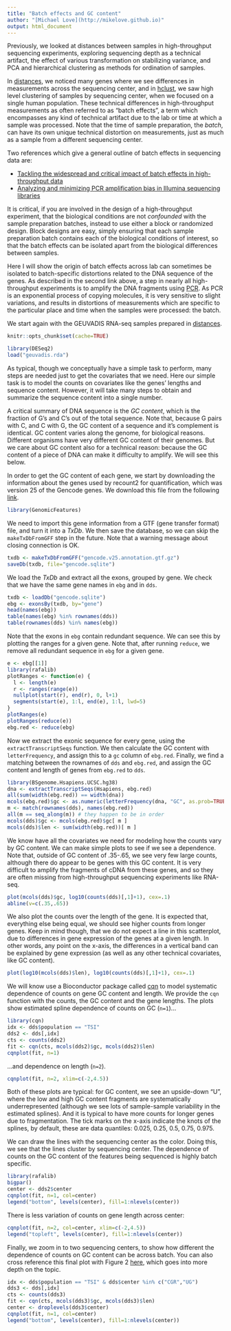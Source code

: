 ```yaml
---
title: "Batch effects and GC content"
author: "[Michael Love](http://mikelove.github.io)"
output: html_document
---
```


Previously, we looked at distances between samples in high-throughput
sequencing experiments, exploring sequencing depth as a technical
artifact, the effect of various transformation on stabilizing
variance, and PCA and hierarchical clustering as methods for
ordination of samples.

In [distances](distances.html), we noticed many genes where
we see differences in measurements across the sequencing center, and
in [hclust](hclust.html), we saw high level clustering of samples by
sequencing center, when we focused on a single human population. These
technical differences in high-throughput measurements as often
referred to as "batch effects", a term which encompasses any kind of
technical artifact due to the lab or time at which a sample was
processed. Note that the time of sample preparation, the *batch*, can
have its own unique technical distortion on measurements, just as much
as a sample from a different sequencing center. 

Two references which give a general outline of batch effects in
sequencing data are:

* [Tackling the widespread and critical impact of batch effects in high-throughput data](https://www.ncbi.nlm.nih.gov/pmc/articles/PMC3880143/)
* [Analyzing and minimizing PCR amplification bias in Illumina sequencing libraries](https://www.ncbi.nlm.nih.gov/pmc/articles/PMC3188800/)

It is critical, if you are involved in the design of a high-throughput
experiment, that the biological conditions are not *confounded* with
the sample preparation batches, instead to use either a block or
randomized design. Block designs are easy, simply ensuring that each
sample preparation batch contains each of the biological conditions of
interest, so that the batch effects can be isolated apart from the
biological differences between samples.

Here I will show the origin of batch effects across lab can sometimes
be isolated to batch-specific distortions related to the DNA sequence
of the genes. As described in the second link above, a step in nearly
all high-throughput experiments is to amplify the DNA fragments
using [PCR](https://en.wikipedia.org/wiki/Polymerase_chain_reaction). 
As PCR is an exponential process of copying molecules, it is very
sensitive to slight variations, and results in distortions of
measurements which are specific to the particular place and time when
the samples were processed: the batch.

We start again with the GEUVADIS RNA-seq samples prepared
in [distances](distances.html). 

```r
knitr::opts_chunk$set(cache=TRUE)
```

```r
library(DESeq2)
load("geuvadis.rda")
```

As typical, though we conceptually have a simple task to perform, many
steps are needed just to get the covariates that we need. Here our
simple task is to model the counts on covariates like the genes'
lengths and sequence content. However, it will take many steps to
obtain and summarize the sequence content into a single number. 

A critical summary of DNA sequence is the *GC content*, which is the
fraction of G's and C's out of the total sequence. Note that, because
G pairs with C, and C with G, the GC content of a sequence and it's
complement is identical. GC content varies along the genome, for
biological reasons. Different organisms have very different GC content
of their genomes. But we care about GC content also for a technical
reason: because the GC content of a piece of DNA can make it
difficulty to amplify. We will see this below. 

In order to get the GC content of each gene, we start by downloading
the information about the genes used by recount2 for quantification,
which was version 25 of the Gencode genes. We download this file from
the following
[link](ftp://ftp.sanger.ac.uk/pub/gencode/Gencode_human/release_25/gencode.v25.annotation.gtf.gz).

```r
library(GenomicFeatures)
```

We need to import this gene information from a GTF (gene transfer
format) file, and turn it into a *TxDb*.
We then save the database, so we can skip the `makeTxDbFromGFF` step
in the future.
Note that a warning message about closing connection is OK.

```r
txdb <- makeTxDbFromGFF("gencode.v25.annotation.gtf.gz")
saveDb(txdb, file="gencode.sqlite")
```

We load the *TxDb* and extract all the exons, grouped by gene. We
check that we have the same gene names in `ebg` and in `dds`.

```r
txdb <- loadDb("gencode.sqlite")
ebg <- exonsBy(txdb, by="gene")
head(names(ebg))
table(names(ebg) %in% rownames(dds))
table(rownames(dds) %in% names(ebg))
```

Note that the exons in `ebg` contain redundant sequence. We can see
this by plotting the ranges for a given gene. Note that, after running
`reduce`, we remove all redundant sequence in `ebg` for a given gene.

```r
e <- ebg[[1]]
library(rafalib)
plotRanges <- function(e) {
  l <- length(e)
  r <- ranges(range(e))
  nullplot(start(r), end(r), 0, l+1)
  segments(start(e), 1:l, end(e), 1:l, lwd=5)
}
plotRanges(e)
plotRanges(reduce(e))
ebg.red <- reduce(ebg)
```

Now we extract the exonic sequence for every gene, using
the `extractTranscriptSeqs` function. We then calculate the GC content
with `letterFrequency`, and assign this to a `gc` column of
`ebg.red`. Finally, we find a matching between the rownames of `dds`
and `ebg.red`, and assign the GC content and length of genes from
`ebg.red` to `dds`. 

```r
library(BSgenome.Hsapiens.UCSC.hg38)
dna <- extractTranscriptSeqs(Hsapiens, ebg.red)
all(sum(width(ebg.red)) == width(dna))
mcols(ebg.red)$gc <- as.numeric(letterFrequency(dna, "GC", as.prob=TRUE))
m <- match(rownames(dds), names(ebg.red))
all(m == seq_along(m)) # they happen to be in order
mcols(dds)$gc <- mcols(ebg.red)$gc[ m ]
mcols(dds)$len <- sum(width(ebg.red))[ m ]
```

We know have all the covariates we need for modeling how the counts
vary by GC content. We can make simple plots to see if we see a
dependence. Note that, outside of GC content of .35-.65, we see very
few large counts, although there do appear to be genes with this GC
content. It is very difficult to amplify the fragments of cDNA from
these genes, and so they are often missing from high-throughput
sequencing experiments like RNA-seq.

```r
plot(mcols(dds)$gc, log10(counts(dds)[,1]+1), cex=.1)
abline(v=c(.35,.65))
```

We also plot the counts over the length of the gene. It is expected
that, everything else being equal, we should see higher counts from
longer genes. Keep in mind though, that we do not expect a line in
this scatterplot, due to differences in gene expression of the genes
at a given length. In other words, any point on the x-axis, the
differences in a vertical band can be explained by gene expression (as
well as any other technical covariates, like GC content).

```r
plot(log10(mcols(dds)$len), log10(counts(dds)[,1]+1), cex=.1)
```

We will know use a Bioconductor package called 
[cqn](https://www.ncbi.nlm.nih.gov/pmc/articles/pmid/22285995/)
to model systematic dependence of counts on gene GC content and
length. We provide the `cqn` function with the counts, the GC content
and the gene lengths. The plots show estimated spline dependence of
counts on GC (`n=1`)...

```r
library(cqn)
idx <- dds$population == "TSI"
dds2 <- dds[,idx]
cts <- counts(dds2)
fit <- cqn(cts, mcols(dds2)$gc, mcols(dds2)$len)
cqnplot(fit, n=1)
```

...and dependence on length (`n=2`).

```r
cqnplot(fit, n=2, xlim=c(-2,4.5))
```

Both of these plots are typical: for GC content, we see an upside-down
"U", where the low and high GC content fragments are systematically
underrepresented (although we see lots of sample-sample variability in
the estimated splines). And it is typical to have more counts for
longer genes due to fragmentation. The tick marks on the x-axis
indicate the knots of the splines, by default, these are data
quantiles: 0.025, 0.25, 0.5, 0.75, 0.975.

We can draw the lines with the sequencing center as the color. Doing
this, we see that the lines cluster by sequencing center. The
dependence of counts on the GC content of the features being sequenced
is highly batch specific.

```r
library(rafalib)
bigpar()
center <- dds2$center
cqnplot(fit, n=1, col=center)
legend("bottom", levels(center), fill=1:nlevels(center))
```

There is less variation of counts on gene length across center:

```r
cqnplot(fit, n=2, col=center, xlim=c(-2,4.5))
legend("topleft", levels(center), fill=1:nlevels(center))
```


Finally, we zoom in to two sequencing centers, to show how different
the dependence of counts on GC content can be across batch. You can
also cross reference this final plot with Figure 2 
[here](https://www.ncbi.nlm.nih.gov/pmc/articles/PMC5143225/), which
goes into more depth on the topic.

```r
idx <- dds$population == "TSI" & dds$center %in% c("CGR","UG")
dds3 <- dds[,idx]
cts <- counts(dds3)
fit <- cqn(cts, mcols(dds3)$gc, mcols(dds3)$len)
center <- droplevels(dds3$center)
cqnplot(fit, n=1, col=center)
legend("bottom", levels(center), fill=1:nlevels(center))
```

